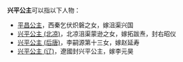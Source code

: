 '''兴平公主'''可以指以下人物：

*[[平昌公主|平昌公主]]，西秦乞伏炽磐之女，嫁沮渠兴国
* [[兴平公主_(北凉)|兴平公主 (北凉)]]，北凉沮渠蒙逊之女，嫁拓跋焘，封右昭仪
* [[兴平公主_(后唐)|兴平公主 (后唐)]]，李嗣源第十三女，嫁赵延寿 
* [[兴平公主_(辽)|兴平公主 (辽)]]，遼國封兴平公主，嫁李元昊

{{Disambig|Cat=公主封号消歧义}}